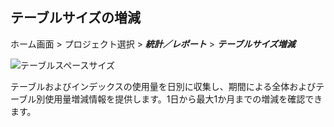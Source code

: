 ## テーブルサイズの増減

ホーム画面 > プロジェクト選択 > **_統計／レポート_** > **_テーブルサイズ増減_**

![テーブルスペースサイズ](/img/db-stat-table-size.png)

テーブルおよびインデックスの使用量を日別に収集し、期間による全体およびテーブル別使用量増減情報を提供します。1日から最大1か月までの増減を確認できます。
